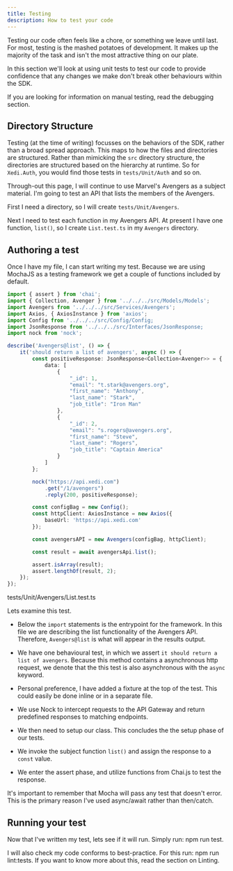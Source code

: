 ```yaml
---
title: Testing
description: How to test your code
---
```



Testing our code often feels like a chore, or something we leave until last. For most, testing is the mashed potatoes of development. It makes up the majority of the task and isn't the most attractive thing on our plate.

In this section we'll look at using unit tests to test our code to provide confidence that any changes we make don't break other behaviours within the SDK.

<Flash>
    <InfoIcon mr={2} />
    If you are looking for information on manual testing, read the <Link href="/tooling/debugging">debugging</Link> section.
</Flash>

## Directory Structure

Testing (at the time of writing) focusses on the behaviors of the SDK, rather than a broad spread approach. This maps to how the files and directories are structured. Rather than mimicking the `src` directory structure, the directories are structured based on the hierarchy at runtime. So for `Xedi.Auth`, you would find those tests in `tests/Unit/Auth` and so on.

Through-out this page, I will continue to use Marvel's Avengers as a subject material. I'm going to test an API that lists the members of the Avengers.

First I need a directory, so I will create `tests/Unit/Avengers`.

Next I need to test each function in my Avengers API. At present I have one function, `list()`, so I create `List.test.ts` in my `Avengers` directory.

## Authoring a test

Once I have my file, I can start writing my test. Because we are using <Link href="https://mochajs.org/">MochaJS</Link> as a testing framework we get a couple of functions included by default.

```typescript
import { assert } from 'chai';
import { Collection, Avenger } from '../../../src/Models/Models';
import Avengers from '../../../src/Services/Avengers';
import Axios, { AxiosInstance } from 'axios';
import Config from '../../../src/Config/Config;
import JsonResponse from '../../../src/Interfaces/JsonResponse;
import nock from 'nock';

describe('Avengers@list', () => {
    it('should return a list of avengers', async () => {
        const positiveResponse: JsonResponse<Collection<Avenger>> = {
            data: [
                {
                    "_id": 1,
                    "email": "t.stark@avengers.org",
                    "first_name": "Anthony",
                    "last_name": "Stark",
                    "job_title": "Iron Man"
                },
                {
                    "_id": 2,
                    "email": "s.rogers@avengers.org",
                    "first_name": "Steve",
                    "last_name": "Rogers",
                    "job_title": "Captain America"
                }
            ]
        };

        nock("https://api.xedi.com")
            .get("/1/avengers")
            .reply(200, positiveResponse);

        const configBag = new Config();
        const httpClient: AxiosInstance = new Axios({
            baseUrl: 'https://api.xedi.com'
        });

        const avengersAPI = new Avengers(configBag, httpClient);

        const result = await avengersApi.list();

        assert.isArray(result);
        assert.lengthOf(result, 2);
    });
});
```
<Text as="p" mt={2} mb={3} fontSize={1} color="gray.5">tests/Unit/Avengers/List.test.ts</Text>

Lets examine this test.

* Below the `import` statements is the entrypoint for the framework. In this file we are describing the list functionality of the Avengers API. Therefore, `Avengers@list` is what will appear in the results output.

* We have one behavioural test, in which we assert `it should return a list of avengers`. Because this method contains a <Text as="em">asynchronous</Text> http request, we denote that the this test is also asynchronous with the `async` keyword.

* Personal preference, I have added a fixture at the top of the test. This could easily be done inline or in a separate file.

* We use <Link href="https://github.com/nock/nock">Nock</Link> to intercept requests to the API Gateway and return predefined responses to matching endpoints.

* We then need to setup our class. This concludes the the setup phase of our tests.

* We invoke the subject function `list()` and assign the response to a `const` value.

* We enter the assert phase, and utilize functions from <Link href="https://chaijs.com">Chai.js</Link> to test the response.

<Flash scheme="yellow">
    <InfoIcon mr={2}/>
    It's important to remember that Mocha will pass any test that doesn't error. This is the primary reason I've used <InlineCode>async/await</InlineCode> rather than <InlineCode>then/catch</InlineCode>.
</Flash>

## Running your test

Now that I've written my test, lets see if it will run. Simply run: <InlineCode>npm run test</InlineCode>.

I will also check my code conforms to best-practice. For this run: <InlineCode>npm run lint:tests</InlineCode>. If you want to know more about this, read the section on <Link href="/tooling/linting">Linting</Link>.


